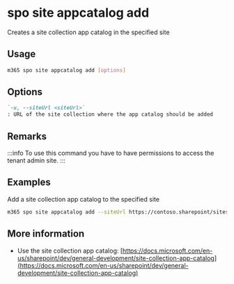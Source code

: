 
# spo site appcatalog add

Creates a site collection app catalog in the specified site

## Usage

```sh
m365 spo site appcatalog add [options]
```

## Options

```md defintion-list
`-u, --siteUrl <siteUrl>`
: URL of the site collection where the app catalog should be added
```

<Global />

## Remarks

:::info
To use this command you have to have permissions to access the tenant admin site.
:::

## Examples

Add a site collection app catalog to the specified site

```sh
m365 spo site appcatalog add --siteUrl https://contoso.sharepoint/sites/site
```

## More information

- Use the site collection app catalog: [https://docs.microsoft.com/en-us/sharepoint/dev/general-development/site-collection-app-catalog](https://docs.microsoft.com/en-us/sharepoint/dev/general-development/site-collection-app-catalog)
